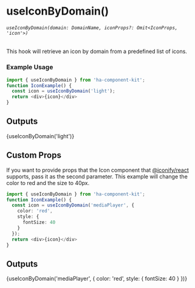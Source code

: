 
<Meta title="HOOKS/useIconByDomain" />

# useIconByDomain()
###### `useIconByDomain(domain: DomainName, iconProps?: Omit<IconProps, 'icon'>)`
This hook will retrieve an icon by domain from a predefined list of icons.

### Example Usage

```ts
import { useIconByDomain } from 'ha-component-kit';
function IconExample() {
  const icon = useIconByDomain('light');
  return <div>{icon}</div>
}
```

## Outputs

<div>{useIconByDomain('light')}</div>

## Custom Props

If you want to provide props that the Icon component that [@iconify/react](https://iconify.design/docs/icon-components/react/) supports, pass it as the second parameter.
This example will change the color to red and the size to 40px.
```ts
import { useIconByDomain } from 'ha-component-kit';
function IconExample() {
  const icon = useIconByDomain('mediaPlayer', {
    color: 'red',
    style: {
      fontSize: 40
    }
  });
  return <div>{icon}</div>
}
```

## Outputs

<div>{useIconByDomain('mediaPlayer', {
    color: 'red',
    style: {
      fontSize: 40
    }
})}</div>